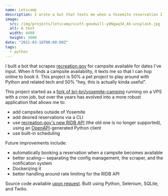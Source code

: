 ```yaml
---
name: Letscamp
description: I wrote a bot that texts me when a Yosemite reservation I'm interested in becomes available.
image:
  src: /img/projects/letscamp/scott-goodwill-y8Ngwq34_Ak-unsplash.jpg
  alt: A tent
  width: 4498
  height: 3000
date: "2021-03-18T00:00:00Z"
tags:
  - python
---
```


I built a bot that scrapes [recreation.gov](https://www.recreation.gov/) for campsite available for dates I've input. When it finds a campsite availability, it texts me so that I can hop online to book it. This project is 50% a pet project to play around with Python and related tech and 50% "hey, this is actually kinda useful".

This project started as a [fork of bri-bri/yosemite-camping](https://github.com/ryanrishi/yosemite-camping) running on a VPS with a cron job, but over the years has evolved into a more robust application that allows me to:
- add campsites outside of Yosemite
- add desired reservations via a CLI
- use [recreation.gov's new RIDB API](https://ridb.recreation.gov/docs) (the old one is no longer supported), using an [OpenAPI](https://github.com/OpenAPITools/openapi-generator)-generated Python client
- use built-in scheduling

Future improvements include:
- automatically booking a reservation when a campsite becomes available
- better scaling&mdash; separating the config management, the scraper, and the notification system
- Dockerizing it
- better handling around rate limiting for the RIDB API

Source code available [upon request](/contact). Built using Python, Selenium, SQLite, and Twilio.
